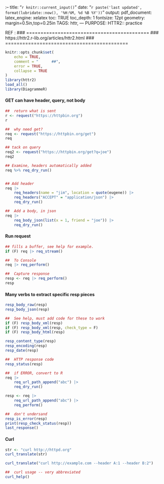 :-- 
title: "`r knitr::current_input()`"
date: "`r paste('last updated', 
    format(lubridate::now(), '%H:%M, %d %B %Y'))`"
output: 
  pdf_document: 
    latex_engine: xelatex
toc: TRUE 
toc_depth:  1 
fontsize: 12pt 
geometry: margin=0.5in,top=0.25in 
TAGS:  httr,
---
PURPOSE:    HTTR2::   practice


REF : 
###  ===========================================
###        https://httr2.r-lib.org/articles/httr2.html
###  ===========================================
```r
knitr::opts_chunk$set(
    echo = TRUE,
    comment = "      ##",
    error = TRUE,
    collapse = TRUE
)
library(httr2)
load_all()
library(DiagrammeR)
```
#### GET can have header, query, not body
```r
##  return what is sent
r <- request("https://httpbin.org")
r

##  why need get?
req <- request("https://httpbin.org/get")
req

## tack on query
req2 <- request("https://httpbin.org/get?q=joe")
req2

## Examine, headers automatically added
req %>% req_dry_run()


## Add header
req |>
    req_headers(name = "jim", location = quote(eugene)) |>
    req_headers("ACCEPT" = "application/json") |>
    req_dry_run()

##  Add a body, in json
req |>
    req_body_json(list(x = 1, friend = "joe")) |>
    req_dry_run()
```

#### Run request
```r
## fills a buffer, see help for example.
if (F) req |> req_stream()

##  To Console
req |> req_perform()

##  Capture response
resp <- req |> req_perform()
resp
```

#### Many verbs to extract specific resp pieces
```r
resp_body_raw(resp)
resp_body_json(resp)

##  See help, must add code for these to work
if (F) resp_body_xml(resp)
if (F) resp_body_xml(resp, check_type = F)
if (F) resp_body_html(resp)

resp_content_type(resp)
resp_encoding(resp)
resp_date(resp)

##  HTTP response code
resp_status(resp)

##  if ERROR, convert to R
req |>
    req_url_path_append("abc") |>
    req_dry_run()

resp <- req |>
    req_url_path_append("abc") |>
    req_perform()

##  don't undersand
resp_is_error(resp)
print(resp_check_status(resp))
last_response()
```


#### Curl
```r
str <- "curl http://httpd.org"
curl_translate(str)

curl_translate("curl http://example.com --header A:1 --header B:2")

##  curl usage -- very abbreviated
curl_help()
```




